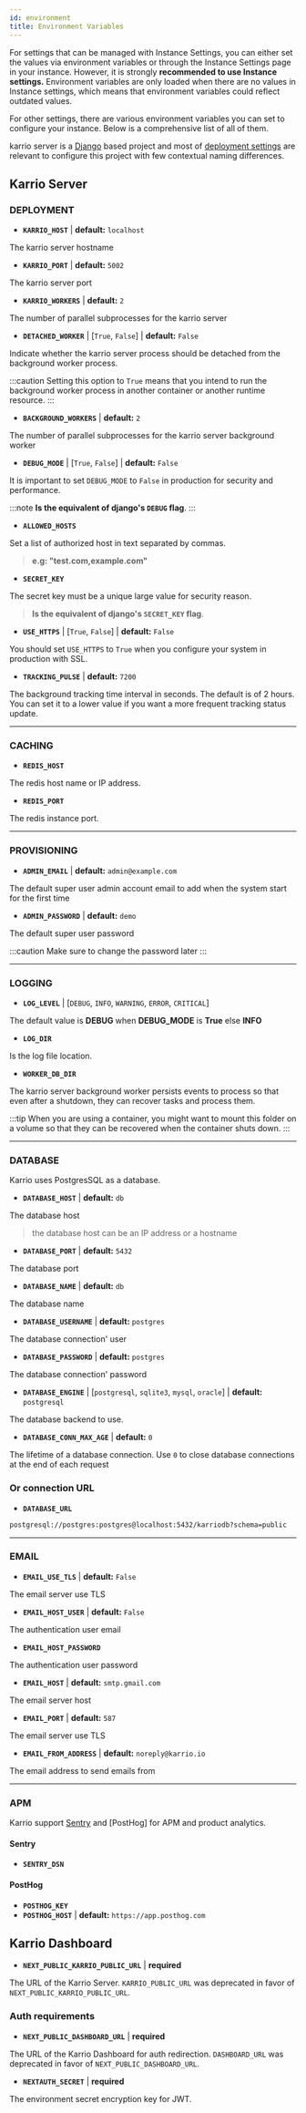 ```yaml
---
id: environment
title: Environment Variables
---
```


For settings that can be managed with Instance Settings, you can either set the values via environment variables or through the Instance Settings page in your instance.
However, it is strongly **recommended to use Instance settings.** Environment variables are only loaded when there are no values in Instance settings,
which means that environment variables could reflect outdated values.

For other settings, there are various environment variables you can set to configure your instance.
Below is a comprehensive list of all of them.

karrio server is a [Django](https://www.djangoproject.com/) based project
and most of [deployment settings](https://docs.djangoproject.com/en/3.2/howto/deployment/checklist/)
are relevant to configure this project with few contextual naming differences.

## Karrio Server

### DEPLOYMENT

-   **`KARRIO_HOST`** | **default:** `localhost`

The karrio server hostname

-   **`KARRIO_PORT`** | **default:** `5002`

The karrio server port

-   **`KARRIO_WORKERS`** | **default:** `2`

The number of parallel subprocesses for the karrio server

-   **`DETACHED_WORKER`** | [`True`, `False`] | **default:** `False`

Indicate whether the karrio server process should be detached from the background worker process.

:::caution
Setting this option to `True` means that you intend to run the background worker process in another container
or another runtime resource.
:::

-   **`BACKGROUND_WORKERS`** | **default:** `2`

The number of parallel subprocesses for the karrio server background worker

-   **`DEBUG_MODE`** | [`True`, `False`] | **default:** `False`

It is important to set `DEBUG_MODE` to `False` in production for security and performance.

:::note
**Is the equivalent of django's `DEBUG` flag**.
:::

-   **`ALLOWED_HOSTS`**

Set a list of authorized host in text separated by commas.

> **e.g: "test.com,example.com"**

-   **`SECRET_KEY`**

The secret key must be a unique large value for security reason.

> **Is the equivalent of django's `SECRET_KEY` flag**.

-   **`USE_HTTPS`** | [`True`, `False`] | **default:** `False`

You should set `USE_HTTPS` to `True` when you configure your system in production with SSL.

-   **`TRACKING_PULSE`** | **default:** `7200`

The background tracking time interval in seconds. The default is of 2 hours.
You can set it to a lower value if you want a more frequent tracking status update.

---

### CACHING

-   **`REDIS_HOST`**

The redis host name or IP address.

-   **`REDIS_PORT`**

The redis instance port.

---

### PROVISIONING

-   **`ADMIN_EMAIL`** | **default:** `admin@example.com`

The default super user admin account email to add when the system start for the first time

-   **`ADMIN_PASSWORD`** | **default:** `demo`

The default super user password

:::caution
Make sure to change the password later
:::

---

### LOGGING

-   **`LOG_LEVEL`** | [`DEBUG`, `INFO`, `WARNING`, `ERROR`, `CRITICAL`]

The default value is **DEBUG** when **DEBUG_MODE** is **True** else **INFO**

-   **`LOG_DIR`**

Is the log file location.

-   **`WORKER_DB_DIR`**

The karrio server background worker persists events to process so that
even after a shutdown, they can recover tasks and process them.

:::tip
When you are using a container, you might want to mount this folder
on a volume so that they can be recovered when the container shuts down.
:::

---

### DATABASE

Karrio uses PostgresSQL as a database.

-   **`DATABASE_HOST`** | **default:** `db`

The database host

> the database host can be an IP address or a hostname

-   **`DATABASE_PORT`** | **default:** `5432`

The database port

-   **`DATABASE_NAME`** | **default:** `db`

The database name

-   **`DATABASE_USERNAME`** | **default:** `postgres`

The database connection' user

-   **`DATABASE_PASSWORD`** | **default:** `postgres`

The database connection' password

-   **`DATABASE_ENGINE`** | [`postgresql`, `sqlite3`, `mysql`, `oracle`] | **default:** `postgresql`

The database backend to use.

-   **`DATABASE_CONN_MAX_AGE`** | **default:** `0`

The lifetime of a database connection. Use `0` to close database connections at the end of each request

### Or connection URL

-   **`DATABASE_URL`**

```txt title="Connection string"
postgresql://postgres:postgres@localhost:5432/karriodb?schema=public
```

---

### EMAIL

-   **`EMAIL_USE_TLS`** | **default:** `False`

The email server use TLS

-   **`EMAIL_HOST_USER`** | **default:** `False`

The authentication user email

-   **`EMAIL_HOST_PASSWORD`**

The authentication user password

-   **`EMAIL_HOST`** | **default:** `smtp.gmail.com`

The email server host

-   **`EMAIL_PORT`** | **default:** `587`

The email server use TLS

-   **`EMAIL_FROM_ADDRESS`** | **default:** `noreply@karrio.io`

The email address to send emails from

---

### APM

Karrio support [Sentry](https://sentry.io/) and [PostHog] for APM and product analytics.

#### Sentry

-   **`SENTRY_DSN`**

#### PostHog

-   **`POSTHOG_KEY`**
-   **`POSTHOG_HOST`** | **default:** `https://app.posthog.com`

## Karrio Dashboard

-   **`NEXT_PUBLIC_KARRIO_PUBLIC_URL`** | **required**

The URL of the Karrio Server. `KARRIO_PUBLIC_URL` was deprecated in favor of `NEXT_PUBLIC_KARRIO_PUBLIC_URL`.

### Auth requirements

-   **`NEXT_PUBLIC_DASHBOARD_URL`** | **required**

The URL of the Karrio Dashboard for auth redirection. `DASHBOARD_URL` was deprecated in favor of `NEXT_PUBLIC_DASHBOARD_URL`.

-   **`NEXTAUTH_SECRET`** | **required**

The environment secret encryption key for JWT.
